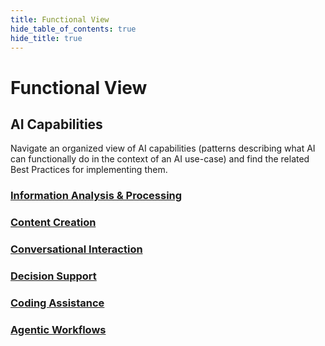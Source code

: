 ```yaml
---
title: Functional View
hide_table_of_contents: true
hide_title: true
---
```



<PageViewTracker featureName="" />

<div className="hero-header">
  <h1>Functional View</h1>
</div>

<div className="section-with-background blue">
  <h2>AI Capabilities</h2>
  <p>
    Navigate an organized view of AI capabilities (patterns describing what AI can functionally do in the context of an AI use-case) and find the related Best Practices for
    implementing them.
  </p>
</div>

<h3>
  <a href={useBaseUrl("/docs/functional-view/information-analysis-and-processing")}>Information Analysis & Processing</a>
</h3>

<ul className="button-grid">
  <IconLinkButton href="/docs/functional-view/information-analysis-and-processing/summarization-of-text" text="Summarization of Text" />
  <IconLinkButton href="/docs/functional-view/information-analysis-and-processing/translation-of-text" text="Translation of Text" />
  <IconLinkButton href="/docs/functional-view/information-analysis-and-processing/sentiment-analysis-of-text" text="Sentiment Analysis of Text" />
  <IconLinkButton href="/docs/functional-view/information-analysis-and-processing/qa-on-enterprise-knowledge-base" text="Question & Answers on Enterprise Knowledge Base" />
  <IconLinkButton href="/docs/functional-view/information-analysis-and-processing/information-classification-in-categories" text="Information Classification in Categories" />
  <IconLinkButton href="/docs/functional-view/information-analysis-and-processing/information-extraction-from-documents" text="Information Extraction from Documents" />
  <IconLinkButton href="/docs/functional-view/information-analysis-and-processing/image-analysis" text="Image Analysis" />
</ul>

<h3>
  <a href={useBaseUrl("/docs/functional-view/content-creation")}>Content Creation</a>
</h3>

<ul className="button-grid">
  <IconLinkButton href="/docs/functional-view/content-creation/generate-text-generic-knowledge" text="Generate Text based on Generic Knowledge" />
  <IconLinkButton href="/docs/functional-view/content-creation/generate-text-specific-knowledge" text="Generate Text based on Proprietary, Specific Knowledge" />
  <IconLinkButton href="/docs/functional-view/content-creation/review-and-refine-text" text="Review and Refine Text" />
  <IconLinkButton href="/docs/functional-view/content-creation/generate-image-from-text" text="Generate Image from Text" />
  <IconLinkButton href="/docs/functional-view/content-creation/describe-images" text="Describe Images" />
</ul>

<h3>
  <a href={useBaseUrl("/docs/functional-view/conversational-interaction")}>Conversational Interaction</a>
</h3>

<ul className="button-grid">
  <IconLinkButton href="/docs/functional-view/conversational-interaction/conversational-interaction-with-applications" text="Conversational Interaction with Applications" />
  <IconLinkButton href="/docs/functional-view/conversational-interaction/conversational-interaction-with-analytics" text="Conversational Interaction with Analytics" />
</ul>

<h3>
  <a href={useBaseUrl("/docs/functional-view/decision-support")}>Decision Support</a>
</h3>

<ul className="button-grid">
  <IconLinkButton href="/docs/functional-view/decision-support/recommendations-historical-data" text="Recommendations based on Historical Data" />
  <IconLinkButton href="/docs/functional-view/decision-support/data-clustering" text="Data Clustering" />
  <IconLinkButton href="/docs/functional-view/decision-support/forecasting-historical-data" text="Forecasting based on Historical Data" />
  <IconLinkButton href="/docs/functional-view/decision-support/anomaly-detection" text="Anomaly Detection" />
  <IconLinkButton href="/docs/functional-view/decision-support/scenario-simulations" text="Scenario Simulations" />
  <IconLinkButton href="/docs/functional-view/decision-support/alternative-ranking" text="Alternative Ranking" />
</ul>

<h3>
  <a href={useBaseUrl("/docs/functional-view/coding-assistance")}>Coding Assistance</a>
</h3>

<ul className="button-grid">
  <IconLinkButton href="/docs/functional-view/coding-assistance/synthetic-data-generation" text="Synthetic Data Generation" />
  <IconLinkButton href="/docs/functional-view/coding-assistance/code-generation" text="Code Generation" />
  <IconLinkButton href="/docs/functional-view/coding-assistance/code-review" text="Code Review" />
  <IconLinkButton href="/docs/functional-view/coding-assistance/code-documentation" text="Code Documentation" />
  <IconLinkButton href="/docs/functional-view/coding-assistance/test-generation" text="Test-script and Test-case Generation" />
</ul>

<h3>
  <a href={useBaseUrl("/docs/functional-view/agentic-workflows")}>Agentic Workflows</a>
</h3>

<ul className="button-grid">
  <IconLinkButton href="/docs/functional-view/agentic-workflows/agentic-workflows" text="Agentic Workflows" />
</ul>
